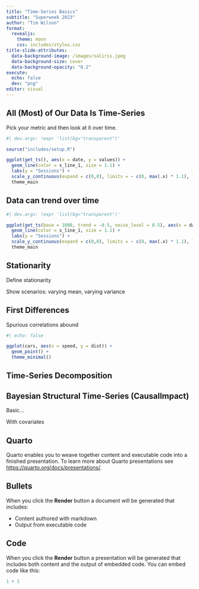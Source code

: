 ```yaml
---
title: "Time-Series Basics"
subtitle: "Superweek 2023"
author: "Tim Wilson"
format:
  revealjs: 
    theme: moon
    css: includes/styles.css
title-slide-attributes:
  data-background-image: /images/saliris.jpeg
  data-background-size: cover
  data-background-opacity: "0.2"
execute:
  echo: false
  dev: "png"
editor: visual
---
```


## All (Most) of Our Data Is Time-Series

Pick your metric and then look at it over time.

```r
#| dev.args: !expr 'list(bg="transparent")'

source("includes/setup.R")

ggplot(get_ts(), aes(x = date, y = values)) +
  geom_line(color = s_line_1, size = 1.1) +
  labs(y = "Sessions") +
  scale_y_continuous(expand = c(0,0), limits = ~ c(0, max(.x) * 1.1), label = comma) +
  theme_main

```

## Data can trend over time

```r
#| dev.args: !expr 'list(bg="transparent")'

ggplot(get_ts(base = 1000, trend = -0.5, noise_level = 0.5), aes(x = date, y = values)) +
  geom_line(color = s_line_1, size = 1.1) +
  labs(y = "Sessions") +
  scale_y_continuous(expand = c(0,0), limits = ~ c(0, max(.x) * 1.1), label = comma) +
  theme_main

```

## Stationarity

Define stationarity

Show scenarios: varying mean, varying variance

## First Differences

Spurious correlations abound

```r
#| echo: false

ggplot(cars, aes(x = speed, y = dist)) +
  geom_point() +
  theme_minimal()


```

## Time-Series Decomposition

## Bayesian Structural Time-Series (CausalImpact)

Basic...

With covariates

## Quarto

Quarto enables you to weave together content and executable code into a finished presentation. To learn more about Quarto presentations see <https://quarto.org/docs/presentations/>.

## Bullets

When you click the **Render** button a document will be generated that includes:

-   Content authored with markdown
-   Output from executable code

## Code

When you click the **Render** button a presentation will be generated that includes both content and the output of embedded code. You can embed code like this:

```r
1 + 1
```

